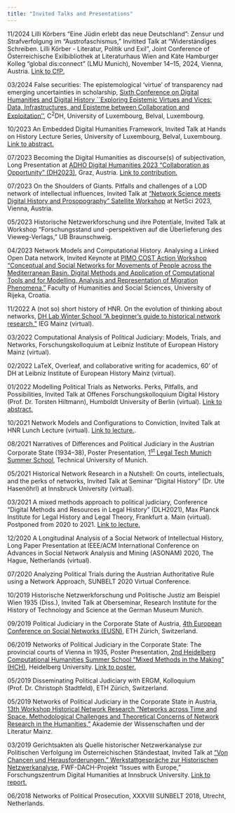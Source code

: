```yaml
---
title: "Invited Talks and Presentations"
---
```



11/2024 Lilli Körbers "Eine Jüdin erlebt das neue Deutschland": Zensur und Strafverfolgung im "Austrofaschismus," Invitited Talk at "Widerständiges Schreiben. Lilli Körber - Literatur, Politik und Exil", Joint Conference of Österreichische Exilbibliothek at Literaturhaus Wien and Käte Hamburger Kolleg “global dis:connect” (LMU Munich),
November 14–15, 2024, Vienna, Austria. [Link to CfP.](https://www.hsozkult.de/event/id/event-142224)

03/2024 False securities: The epistemological 'virtue' of transparency nad emerging uncertainties in scholarship, [Sixth Conference on Digital Humanities and Digital History ``Exploring Epistemic Virtues and Vices: Data, Infrastructures, and Episteme between Collaboration and Exploitation''](https://www.c2dh.uni.lu/events/exploring-epistemic-virtues-and-vices-data-infrastructures-and-episteme-between-collaboration), C^2^DH, University of Luxembourg, Belval, Luxembourg.

10/2023 An Embedded Digital Humanities Framework, Invited Talk at Hands on History Lecture Series, University of Luxembourg, Belval, Luxembourg. [Link to abstract.](https://www.c2dh.uni.lu/de/events/embedded-digital-humanities-framework-historical-research)

07/2023 Becoming the Digital Humanities as discourse(s) of subjectivation, Long Presentation at [ADHO Digital Humanities 2023 “Collaboration as Opportunity” (DH2023)](https://dh2023.adho.org), Graz, Austria. [Link to contribution.](https://zenodo.org/records/8107606)

07/2023 On the Shoulders of Giants. Pitfalls and challenges of a LOD network of intellectual influences, Invited Talk at ["Network Science meets Digital History and Prosopography" Satellite Workshop](https://sites.google.com/view/nsdhp2023/home-page) at NetSci 2023, Vienna, Austria.

05/2023 Historische Netzwerkforschung und ihre Potentiale, Invited Talk at Workshop “Forschungsstand und -perspektiven auf die Überlieferung des Vieweg-Verlags,” UB Braunschweig.

04/2023 Network Models and Computational History. Analysing a Linked Open Data network, Invited Keynote at [PIMO COST Action Workshop “Conceptual and Social Networks for Movements of People across the Mediterranean Basin. Digital Methods and Application of Computational Tools and for Modelling, Analysis and Representation of Migration Phenomena,”](https://cji.uniri.hr/pimo/) Faculty of Humanities and Social Sciences, University of Rijeka, Croatia.

11/2022 A (not so) short history of HNR. On the evolution of thinking about networks, [DH Lab Winter School “A beginner’s guide to historical network research,”](https://ieg-dhr.github.io/hnr-winterschool/) IEG Mainz (virtual).

03/2022 Computational Analysis of Political Judiciary: Models, Trials, and Networks, Forschungskolloquium at Leibniz Institute of European History Mainz (virtual).

02/2022 LaTeX, Overleaf, and collaborative writing for academics, 60’ of DH at Leibniz Institute of European History Mainz (virtual).

01/2022 Modelling Political Trials as Networks. Perks, Pitfalls, and Possibilities, Invited Talk at Offenes Forschungskolloquium Digital History (Prof. Dr. Torsten Hiltmann), Humboldt University of Berlin (virtual). [Link to abstract.](https://dhistory.hypotheses.org/1080)

10/2021 Network Models and Configurations to Conviction, Invited Talk at HNR Lunch Lecture (virtual). [Link to lecture.](https://www.youtube.com/watch?v=5WH1-W2VMYk).

08/2021 Narratives of Differences and Political Judiciary in the Austrian Corporate State (1934–38), Poster Presentation, [1^st^ Legal Tech Munich Summer School](https://wwwmatthes.in.tum.de/pages/mqcx0q4yvhb7/1st-Munich-Legal-Tech-Summer-School-2021), Technical University of Munich.

05/2021 Historical Network Research in a Nutshell: On courts, intellectuals, and the perks of networks, Invited Talk at Seminar “Digital History” (Dr. Ute Hasenöhrl) at Innsbruck University (virtual).

03/2021 A mixed methods approach to political judiciary, Conference “Digital Methods and Resources in Legal History” (DLH2021), Max Planck Institute for Legal History and Legal Theory, Frankfurt a. Main (virtual). Postponed from 2020 to 2021. [Link to lecture.](https://www.lhlt.mpg.de/dlh2021)

12/2020 A Longitudinal Analysis of a Social Network of Intellectual History, Long Paper Presentation at IEEE/ACM International Conference on Advances in Social Network Analysis and Mining (ASONAM) 2020, The Hague, Netherlands (virtual).

07/2020 Analyzing Political Trials during the Austrian Authoritative Rule using a Network Approach, SUNBELT 2020 Virtual Conference.

10/2019 Historische Netzwerkforschung und Politische Justiz am Beispiel Wien 1935 (Diss.), Invited Talk at Oberseminar, Research Institute for the History of Technology and Science at the German Museum Munich.

09/2019 Political Judiciary in the Corporate State of Austria, [4th European Conference on Social Networks (EUSN)](https://www.eusn2019.ethz.ch), ETH Zürich, Switzerland.

06/2019 Networks of Political Judiciary in the Corporate State: The provincial courts of Vienna in 1935, Poster Presentation, [2nd Heidelberg Computational Humanities Summer School “Mixed Methods in the Making” (HCH)](https://hch19.cl.uni-heidelberg.de/index.html#), Heidelberg University. [Link to poster.](https://hch19.cl.uni-heidelberg.de/program/poster_pdf/poster_cindarell_petz.pdf)

05/2019 Disseminating Political Judiciary with ERGM, Kolloquium (Prof. Dr. Christoph Stadtfeld), ETH Zürich, Switzerland.

05/2019 Networks of Political Judiciary in the Corporate State in Austria, [13th Workshop Historical Network Research “Networks across Time and Space. Methodological Challenges and Theoretical Concerns of Network Research in the Humanities,”](https://www.hsozkult.de/event/id/event-88842) Akademie der Wissenschaften und der Literatur Mainz.

03/2019 Gerichtsakten als Quelle historischer Netzwerkanalyse zur Politischen Verfolgung im Österreichischen Ständestaat, Invited Talk at [“Von Chancen und Herausforderungen.” Werkstattgespräche zur Historischen Netzwerkanalyse](https://www.hsozkult.de/event/id/event-89362), FWF-DACH-Projekt “Issues with Europe,” Forschungszentrum Digital Humanities at Innsbruck University. [Link to report.](https://www.hsozkult.de/conferencereport/id/fdkn-126843)

06/2018 Networks of Political Prosecution, XXXVIII SUNBELT 2018, Utrecht, Netherlands.


